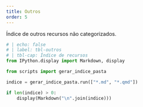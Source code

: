```yaml
---
title: Outros
order: 5
---
```


Índice de outros recursos não categorizados.

```python
# | echo: false
# | label: tbl-outros
# | tbl-cap: Índice de recursos
from IPython.display import Markdown, display

from scripts import gerar_indice_pasta

indice = gerar_indice_pasta.run(["*.md", "*.qmd"])

if len(indice) > 0:
    display(Markdown("\n".join(indice)))
```
